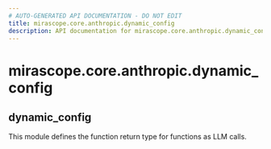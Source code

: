 ```yaml
---
# AUTO-GENERATED API DOCUMENTATION - DO NOT EDIT
title: mirascope.core.anthropic.dynamic_config
description: API documentation for mirascope.core.anthropic.dynamic_config
---
```


# mirascope.core.anthropic.dynamic_config

## <ApiType type="Module" path="core/anthropic/dynamic_config" symbolName="dynamic_config" /> dynamic_config

This module defines the function return type for functions as LLM calls.


